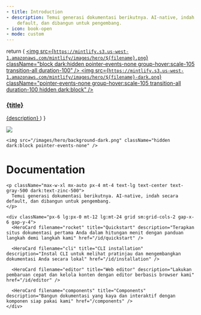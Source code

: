 ```yaml
---
- title: Introduction
- description: Temui generasi dokumentasi berikutnya. AI-native, indah secara
    default, dan dibangun untuk pengembang.
- icon: book-open
- mode: custom
---
```


  return (
    <a className="group cursor-pointer pb-8" href={href}>
      <img src={`https://mintlify.s3.us-west-1.amazonaws.com/mintlify/images/hero/${filename}.png`} className="block dark:hidden pointer-events-none group-hover:scale-105 transition-all duration-100" />
      <img src={`https://mintlify.s3.us-west-1.amazonaws.com/mintlify/images/hero/${filename}-dark.png`} className="pointer-events-none group-hover:scale-105 transition-all duration-100 hidden dark:block" />
      <h3 className="mt-5 text-gray-900 dark:text-zinc-50 font-medium">{title}</h3>
      <span className="mt-1.5">
        {description}
      </span>
    </a>
  )
}

<div className="relative">
  <div className="absolute top-0 lg:-top-16 left-0 right-0">
    <img src="/images/hero/background-light.png" className="block dark:hidden pointer-events-none" />

    <img src="/images/hero/background-dark.png" className="hidden dark:block pointer-events-none" />
  </div>

  <div className="px-4 py-16 lg:py-48 lg:pb-24 max-w-3xl mx-auto">
    <h1 className="text-4xl font-medium text-center text-gray-900 dark:text-zinc-50 tracking-tight">
      Documentation
    </h1>

    <p className="max-w-xl mx-auto px-4 mt-4 text-lg text-center text-gray-500 dark:text-zinc-500">
      Temui generasi dokumentasi berikutnya. AI-native, indah secara default, dan dibangun untuk pengembang.
    </p>

    <div className="px-6 lg:px-0 mt-12 lg:mt-24 grid sm:grid-cols-2 gap-x-6 gap-y-4">
      <HeroCard filename="rocket" title="Quickstart" description="Terapkan situs dokumentasi pertama Anda dalam hitungan menit dengan panduan langkah demi langkah kami" href="/id/quickstart" />

      <HeroCard filename="cli" title="CLI installation" description="Instal CLI untuk melihat pratinjau dan mengembangkan dokumentasi Anda secara lokal" href="/id/installation" />

      <HeroCard filename="editor" title="Web editor" description="Lakukan pembaruan cepat dan kelola konten dengan editor berbasis browser kami" href="/id/editor" />

      <HeroCard filename="components" title="Components" description="Bangun dokumentasi yang kaya dan interaktif dengan komponen siap pakai kami" href="/components" />
    </div>
  </div>
</div>
